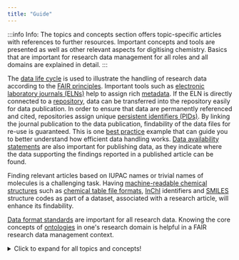 ```yaml
---
title: "Guide"
---
```



:::info Info:
The topics and concepts section offers topic-specific articles with references to further resources. Important concepts and tools are presented as well as other relevant aspects for digitising chemistry. Basics that are important for research data management for all roles and all domains are explained in detail.
:::

The [data life cycle](/docs/topics/data_life_cycle) is used to illustrate the handling of research data according to the [FAIR principles](/docs/topics/fair). Important tools such as [electronic laboratory journals (ELNs)](/docs/topics/eln) help to assign rich [metadata](/docs/topics/metadata). If the ELN is directly connected to a [repository](/docs/topics/repositories), data can be transferred into the repository easily for data publication. In order to ensure that data are permanently referenced and cited, repositories assign unique [persistent identifiers (PIDs)](/docs/topics/pid). By linking the journal publication to the data publication, findability of the data files for re-use is guaranteed. This is one [best practice](/docs/topics/best_practice) example that can guide you to better understand how efficient data handling works.
[Data availability statements](/data_availability_statement) are also important for publishing data, as they indicate where the data supporting the findings reported in a published article can be found.

Finding relevant articles based on IUPAC names or trivial names of molecules is a challenging task. Having [machine-readable chemical structures](/docs/topics/machine-readable_chemical_structures) such as [chemical table file formats](/docs/topics/ct_files), [InChI](/docs/topics/inchi) identifiers and [SMILES](/docs/topics/smiles) structure codes as part of a dataset, associated with a research article, will enhance its findability.

[Data format standards](/docs/topics/format_standards) are important for all research data.
Knowing the core concepts of [ontologies](/docs/topics/ontology) in one's research domain is helpful in a FAIR research data management context.


<details>
  <summary>Click to expand for all topics and concepts!</summary>
  
 <h3>Topics & Concepts</h3>
 
<a href="/docs/topics/fair">FAIR Data Principles</a> <br />
<a href="/docs/topics/eln">Electronic Lab Notebooks (ELNs)</a> <br />
<a href="/docs/topics/repositories">Repositories</a> <br />
<a href="/docs/topics/metadata">Metadata and Minimum Information</a> <br />
<a href="/docs/topics/format_standards">Data format standard</a> <br />
<a href="/docs/topics/ontology">Ontology</a> <br />
<a href="/docs/topics/best_practice">Best Practice</a> <br />
<a href="/docs/topics/machine-readable_chemical_structures">Machine-Readable Chemical Structures</a> <br />
<a href="/docs/topics/ct_files">Chemical Table File Formatss</a> <br />
<a href="/docs/topics/inchi">InChI</a> <br />
<a href="/docs/topics/smiles">SMILES</a> <br />
<a href="/docs/topics/pid">Persistent Identifiers (PIDs)</a> <br />
<a href="/docs/topics/data_life_cycle">Research Data Life Cycle</a> <br />
<a href="/docs/topics/data_availability_statement">Data Availability Statement</a> <br />

</details>

